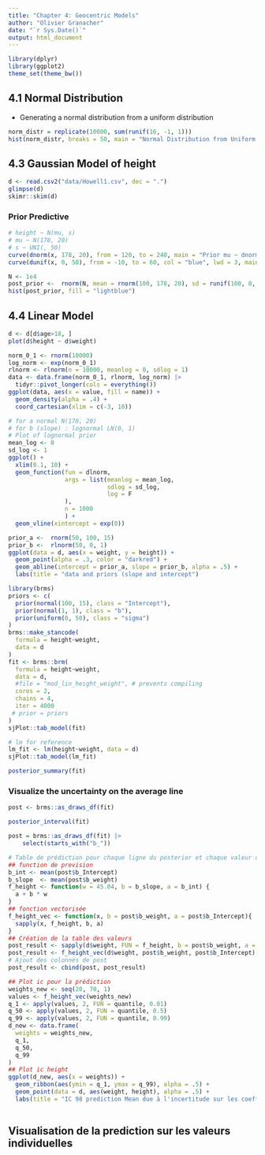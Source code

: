 ```yaml
---
title: "Chapter 4: Geocentric Models"
author: "Olivier Granacher"
date: "`r Sys.Date()`"
output: html_document
---
```


```r
library(dplyr)
library(ggplot2)
theme_set(theme_bw())
```

## 4.1 Normal Distribution

-   Generating a normal distribution from a uniform distribution

```r
norm_distr = replicate(10000, sum(runif(16, -1, 1)))
hist(norm_distr, breaks = 50, main = "Normal Distribution from Uniform Distribution", xlab = "", ylab = "",yaxt = "n")
```

## 4.3 Gaussian Model of height

```r
d <- read.csv2("data/Howell1.csv", dec = ".")
glimpse(d)
skimr::skim(d)
```

### Prior Predictive

```r
# height ~ N(mu, s)
# mu ~ N(178, 20)
# s ~ UNI(, 50)
curve(dnorm(x, 178, 20), from = 120, to = 240, main = "Prior mu ~ dnorm(178, 20)", col = "blue", lwd = 3)
curve(dunif(x, 0, 50), from = -10, to = 60, col = "blue", lwd = 3, main = "s ~ unif(0, 50)")
```

```r
N <- 1e4
post_prior <-  rnorm(N, mean = rnorm(100, 178, 20), sd = runif(100, 0, 50)) 
hist(post_prior, fill = "lightblue")
```

## 4.4 Linear Model

```r
d <- d[d$age>18, ]
plot(d$height ~ d$weight)
```

```R
norm_0_1 <- rnorm(10000)
log_norm <- exp(norm_0_1)
rlnorm <- rlnorm(n = 10000, meanlog = 0, sdlog = 1)
data <- data.frame(norm_0_1, rlnorm, log_norm) |> 
  tidyr::pivot_longer(cols = everything())
ggplot(data, aes(x = value, fill = name)) +
  geom_density(alpha = .4) +
  coord_cartesian(xlim = c(-3, 10))
```

```r
# for a normal N(178, 20)
# for b (slope) : lognormal LN(0, 1)
# Plot of lognormal prior
mean_log <- 0
sd_log <- 1
ggplot() +
  xlim(0.1, 10) +
  geom_function(fun = dlnorm,
                args = list(meanlog = mean_log,
                            sdlog = sd_log, 
                            log = F
                ),
                n = 1000
                ) + 
  geom_vline(xintercept = exp(0))

```

```r
prior_a <-  rnorm(50, 100, 15)
prior_b <-  rlnorm(50, 0, 1)
ggplot(data = d, aes(x = weight, y = height)) +
  geom_point(alpha = .3, color = "darkred") +
  geom_abline(intercept = prior_a, slope = prior_b, alpha = .5) + 
  labs(title = "data and priors (slope and intercept")
```

```r
library(brms)
priors <- c(
  prior(normal(100, 15), class = "Intercept"),
  prior(normal(1, 1), class = "b"),
  prior(uniform(0, 50), class = "sigma")
)
brms::make_stancode(
  formula = height~weight,
  data = d
)
fit <- brms::brm(
  formula = height~weight,
  data = d,
  #file = "mod_lin_height_weight", # prevents compiling
  cores = 2,
  chains = 4,
  iter = 4000
 # prior = priors
)
sjPlot::tab_model(fit)

# lm for reference
lm_fit <- lm(height~weight, data = d)
sjPlot::tab_model(lm_fit)

```

```r
posterior_summary(fit) 
```

### Visualize the uncertainty on the average line

```r
post <- brms::as_draws_df(fit) 
```

```r
posterior_interval(fit)
```


```r
post = brms::as_draws_df(fit) |> 
    select(starts_with("b_"))
```

```r
# Table de prédiction pour chaque ligne du posterior et chaque valeur de weight
## function de prevision
b_int <- mean(post$b_Intercept)
b_slope  <- mean(post$b_weight)
f_height <- function(w = 45.04, b = b_slope, a = b_int) {
  a + b * w
}
## fonction vectorisée
f_height_vec <- function(x, b = post$b_weight, a = post$b_Intercept){
  sapply(x, f_height, b, a)
}
## Création de la table des valeurs
post_result <- sapply(d$weight, FUN = f_height, b = post$b_weight, a = post$b_Intercept)
post_result <- f_height_vec(d$weight, post$b_weight, post$b_Intercept)
# Ajout des colonnes de post
post_result <- cbind(post, post_result)
```

```r
## Plot ic pour la prédiction
weights_new <- seq(20, 70, 1)
values <- f_height_vec(weights_new)
q_1 <- apply(values, 2, FUN = quantile, 0.01)
q_50 <- apply(values, 2, FUN = quantile, 0.5)
q_99 <- apply(values, 2, FUN = quantile, 0.99)
d_new <- data.frame(
  weights = weights_new,
  q_1,
  q_50,
  q_99
)
## Plot ic height
ggplot(d_new, aes(x = weights)) +
  geom_ribbon(aes(ymin = q_1, ymax = q_99), alpha = .5) + 
  geom_point(data = d, aes(weight, height), alpha = .5) +
  labs(title = "IC 98 prediction Mean due à l'incertitude sur les coefficients")
  
```

## Visualisation de la prediction sur les valeurs individuelles
